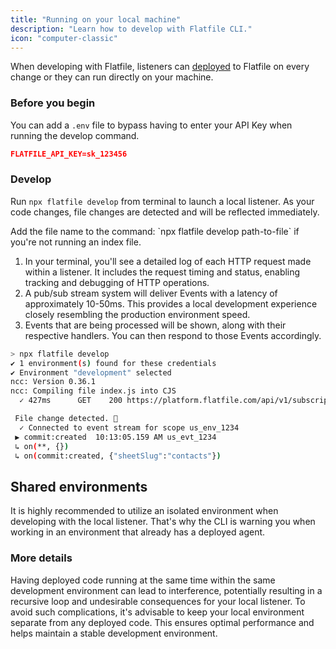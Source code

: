 ```yaml
---
title: "Running on your local machine"
description: "Learn how to develop with Flatfile CLI."
icon: "computer-classic"
---
```


<Snippet file="shared/dxpbanner.mdx" />

When developing with Flatfile, listeners can [deployed](../deploying) to Flatfile on every change or they can run directly on your machine.

### Before you begin

You can add a `.env` file to bypass having to enter your API Key when running the develop command.

```json
FLATFILE_API_KEY=sk_123456
```

### Develop

Run `npx flatfile develop` from terminal to launch a local listener. As your code changes, file changes are detected and will be reflected
immediately.

<Warning>
  Add the file name to the command: `npx flatfile develop path-to-file` if
  you're not running an index file.
</Warning>

1. In your terminal, you'll see a detailed log of each HTTP request made within a listener. It includes the request timing and status, enabling tracking and debugging of HTTP operations.
2. A pub/sub stream system will deliver Events with a latency of approximately 10-50ms. This provides a local development experience closely resembling the production environment speed.
3. Events that are being processed will be shown, along with their respective handlers. You can then respond to those Events accordingly.

```bash
> npx flatfile develop
✔ 1 environment(s) found for these credentials
✔ Environment "development" selected
ncc: Version 0.36.1
ncc: Compiling file index.js into CJS
  ✓ 427ms      GET    200 https://platform.flatfile.com/api/v1/subscription 12345

 File change detected. 🚀
  ✓ Connected to event stream for scope us_env_1234
 ▶ commit:created  10:13:05.159 AM us_evt_1234
 ↳ on(**, {})
 ↳ on(commit:created, {"sheetSlug":"contacts"})

```

## Shared environments

It is highly recommended to utilize an isolated environment when developing with the local listener. That's why the CLI is warning you when working in an environment that already has a deployed agent.

<CardGroup cols={2}>
  <Card
    title="Check for existing agents"
    href="../developing/check-for-agents"
  ></Card>
  <Card
    title="Create a new isolated environment in dashboard"
    href="https://platform.flatfile.com"
  ></Card>
</CardGroup>

### More details

Having deployed code running at the same time within the same development environment can lead to
interference, potentially resulting in a recursive loop and undesirable consequences for your local listener.
To avoid such complications, it's advisable to keep your local environment separate from any deployed code.
This ensures optimal performance and helps maintain a stable development environment.
